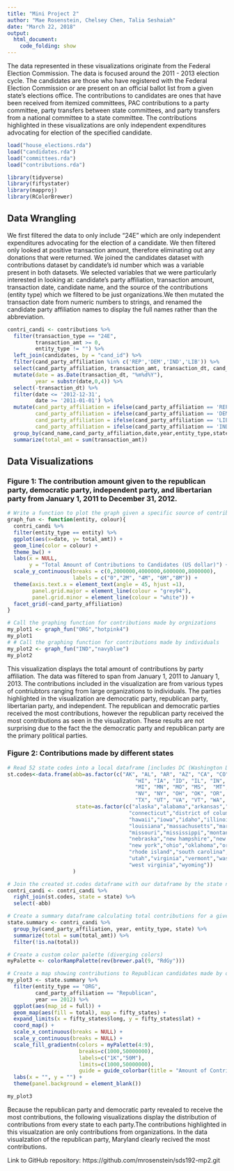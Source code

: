 ```yaml
---
title: "Mini Project 2"
author: "Mae Rosenstein, Chelsey Chen, Talia Seshaiah"
date: "March 22, 2018"
output:
  html_document:
    code_folding: show
---
```


The data represented in these visualizations originate from the Federal Election Commission. The data is focused around the 2011 - 2013 election cycle. The candidates are those who have registered with the Federal Election Commission or are present on an official ballot list from a given state's elections office. The contributions to candidates are ones that have been received from itemized committees, PAC contributions to a party committee, party transfers between state committees, and party transfers from a national committee to a state committee. The contributions highlighted in these visualizations are only independent expenditures advocating for election of the specified candidate.
```r
load("house_elections.rda")
load("candidates.rda")
load("committees.rda")
load("contributions.rda")
```

```r
library(tidyverse)
library(fiftystater)
library(mapproj)
library(RColorBrewer)
```
## Data Wrangling 
We first filtered the data to only include "24E" which are only independent expenditures advocating for the election of a candidate. We then filtered only looked at positive transaction amount, therefore eliminating out any donations that were returned. We joined the candidates dataset with contributions dataset by candidate's id number which was a variable present in both datasets. We selected variables that we were particularly interested in looking at: candidate's party affiliation, transaction amount, transaction date, candidate name, and the source of the contributions (entity type) which we filtered to be just organizations.We then mutated the transaction date from numeric numbers to strings, and renamed the candidate party affiliation names to display the full names rather than the abbreviation. 

```r
contri_candi <- contributions %>% 
  filter(transaction_type == "24E",
         transaction_amt >= 0,
         entity_type != "") %>%
  left_join(candidates, by = "cand_id") %>%
  filter(cand_party_affiliation %in% c('REP','DEM','IND','LIB')) %>%
  select(cand_party_affiliation, transaction_amt, transaction_dt, cand_name, entity_type,state) %>%
  mutate(date = as.Date(transaction_dt, "%m%d%Y"),
         year = substr(date,0,4)) %>%
  select(-transaction_dt) %>%
  filter(date <= '2012-12-31',
         date >= '2011-01-01') %>%
  mutate(cand_party_affiliation = ifelse(cand_party_affiliation == 'REP', 'Republican', cand_party_affiliation),
         cand_party_affiliation = ifelse(cand_party_affiliation == 'DEM', 'Democratic', cand_party_affiliation),
         cand_party_affiliation = ifelse(cand_party_affiliation == 'LIB', 'Libertarian', cand_party_affiliation),
         cand_party_affiliation = ifelse(cand_party_affiliation == 'IND', 'Independent', cand_party_affiliation)) %>%
  group_by(cand_name,cand_party_affiliation,date,year,entity_type,state) %>%
  summarize(total_amt = sum(transaction_amt))
```

## Data Visualizations
### Figure 1: The contribution amount given to the republican party, democratic party, independent party, and libertarian party from January 1, 2011 to December 31, 2012.
```r
# Write a function to plot the graph given a specific source of contribution and a color
graph_fun <- function(entity, colour){
  contri_candi %>% 
  filter(entity_type == entity) %>% 
  ggplot(aes(x=date, y= total_amt)) +
  geom_line(color = colour) +
  theme_bw() +
  labs(x = NULL,
       y = "Total Amount of Contributions to Candidates (US dollar)") +
  scale_y_continuous(breaks = c(0,2000000,4000000,6000000,8000000),
                     labels = c("0","2M", "4M", "6M","8M")) +
  theme(axis.text.x = element_text(angle = 45, hjust =1),
        panel.grid.major = element_line(colour = "grey94"),
        panel.grid.minor = element_line(colour = "white")) +
  facet_grid(~cand_party_affiliation)
}

# Call the graphing function for contributions made by orgnizations
my_plot1 <- graph_fun("ORG","hotpink4")
my_plot1
# # Call the graphing function for contributions made by individuals
my_plot2 <- graph_fun("IND","navyblue")
my_plot2
```
This visualization displays the total amount of contributions by party affiliation. The data was filtered to span from January 1, 2011 to January 1, 2013. The contributions included in the visualization are from various types of contriubtors ranging from large organizations to individuals. The parties highlighted in the visualization are democratic party, republican party, libertarian party, and independent. The republican and democratic parties received the most contributions, however the republican party received the most contributions as seen in the visualization. These results are not surprising due to the fact the the democratic party and republican party are the primary political parties. 


### Figure 2: Contributions made by different states
```r
# Read 52 state codes into a local dataframe [includes DC (Washington D.C. and PR (Puerto Rico)]
st.codes<-data.frame(abb=as.factor(c("AK", "AL", "AR", "AZ", "CA", "CO", "CT", "DC", "DE", "FL", "GA",
                                         "HI", "IA", "ID", "IL", "IN", "KS", "KY", "LA", "MA", "MD", "ME",
                                         "MI", "MN", "MO", "MS",  "MT", "NC", "ND", "NE", "NH", "NJ", "NM",
                                         "NV", "NY", "OH", "OK", "OR", "PA", "PR", "RI", "SC", "SD", "TN",
                                         "TX", "UT", "VA", "VT", "WA", "WI", "WV", "WY")),
                      state=as.factor(c("alaska","alabama","arkansas","arizona","california","colorado",
                                       "connecticut","district of columbia","delaware","florida","georgia",
                                       "hawaii","iowa","idaho","illinois","indiana","kansas","kentucky",
                                       "louisiana","massachusetts","maryland","maine","michigan","minnesota",
                                       "missouri","mississippi","montana","north carolina","north dakota",
                                       "nebraska","new hampshire","new jersey","new mexico","nevada",
                                       "new york","ohio","oklahoma","oregon","pennsylvania","puerto rico",
                                       "rhode island","south carolina","south dakota","tennessee","texas",
                                       "utah","virginia","vermont","washington","wisconsin",
                                       "west virginia","wyoming"))
                     )

# Join the created st.codes dataframe with our dataframe by the state name
contri_candi <- contri_candi %>%
  right_join(st.codes, state = state) %>%
  select(-abb)

# Create a summary dataframe calculating total contributions for a given party affiliation,year,source,and state
state.summary <- contri_candi %>%
  group_by(cand_party_affiliation, year, entity_type, state) %>%
  summarize(total = sum(total_amt)) %>%
  filter(!is.na(total))

# Create a custom color palette (diverging colors)
myPalette <- colorRampPalette(rev(brewer.pal(9, "RdGy")))

# Create a map showing contributions to Republican candidates made by orgnizations in 2012 by different states
my_plot3 <- state.summary %>% 
  filter(entity_type == "ORG",
         cand_party_affiliation == "Republican",
         year == 2012) %>%
  ggplot(aes(map_id = full)) +
  geom_map(aes(fill = total), map = fifty_states) +
  expand_limits(x = fifty_states$long, y = fifty_states$lat) +
  coord_map() +
  scale_x_continuous(breaks = NULL) + 
  scale_y_continuous(breaks = NULL) +
  scale_fill_gradientn(colors = myPalette(4:9),
                       breaks=c(1000,50000000),
                       labels=c("1K","50M"),
                       limits=c(1000,50000000),
                       guide = guide_colorbar(title = "Amount of Contributions")) +
  labs(x = "", y = "") +
  theme(panel.background = element_blank())

my_plot3
```

Because the republican party and democratic party revealed to receive the most contributions, the following visualizations display the distribution of contributions from every state to each party.The contributions highlighted in this visualzation are only contributions from organizations. In the data visualzation of the republican party, Maryland clearly recived the most contributions. 

Link to GitHub repository: https://github.com/mrosenstein/sds192-mp2.git
